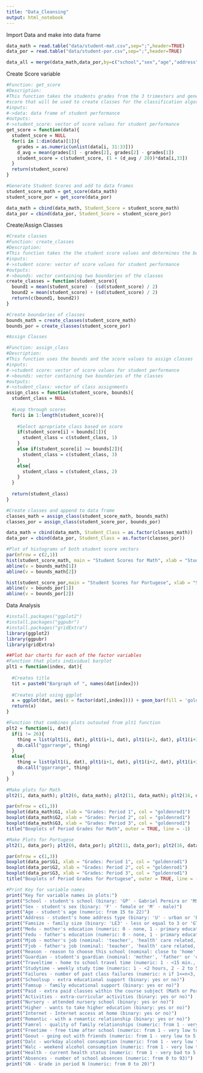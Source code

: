 ```yaml
---
title: "Data_Cleansing"
output: html_notebook
---
```

Import Data and make into data frame
```r
data_math = read.table("data/student-mat.csv",sep=";",header=TRUE)
data_por = read.table("data/student-por.csv",sep=";",header=TRUE)

data_all = merge(data_math,data_por,by=c("school","sex","age","address","famsize","Pstatus","Medu","Fedu","Mjob","Fjob","reason","nursery","internet"))
```

Create Score variable
```r
#Function: get_score
#Description:
#This function takes the students grades from the 3 trimesters and generates a 
#score that will be used to create classes for the classification algorithms
#inputs:
#->data: data frame of student performance
#outputs:
#->student_score: vector of score values for student performance
get_score = function(data){
  student_score = NULL
  for(i in 1:dim(data)[1]){
    grades = as.numeric(unlist(data[i, 31:33]))
    d_avg = mean(grades[3] - grades[2], grades[2] - grades[1])
    student_score = c(student_score, (1 + (d_avg / 20))*data[i,33])
  }
  return(student_score)
}

#Generate Student Scores and add to data frames
student_score_math = get_score(data_math)
student_score_por = get_score(data_por)

data_math = cbind(data_math, Student_Score = student_score_math)
data_por = cbind(data_por, Student_Score = student_score_por)

```

Create/Assign Classes
```r
#Create classes
#Function: create_classes
#Description:
#This function takes the the student score values and determines the boundaries of each class
#inputs:
#->student score: vector of score values for student performance
#outputs:
#->bounds: vector containing two boundaries of the classes
create_classes = function(student_score){
  bound1 = mean(student_score) - (sd(student_score) / 2)
  bound2 = mean(student_score) + (sd(student_score) / 2)
  return(c(bound1, bound2))
}

#Create boundaries of classes
bounds_math = create_classes(student_score_math)
bounds_por = create_classes(student_score_por)

#Assign Classes

#Function: assign_class
#Description:
#This function uses the bounds and the score values to assign classes
#inputs:
#->student score: vector of score values for student performance
#->bounds: vector containing two boundaries of the classes
#outputs:
#->student_class: vector of class assignments
assign_class = function(student_score, bounds){
  student_class = NULL
  
  #Loop through scores
  for(i in 1:length(student_score)){
    
    #Select apropriate class based on score
    if(student_score[i] < bounds[1]){
      student_class = c(student_class, 1)
    }
    else if(student_score[i] >= bounds[2]){
      student_class = c(student_class, 3)
    }
    else{
      student_class = c(student_class, 2)
    }
  }
  
  return(student_class)
}

#Create classes and append to data frame
classes_math = assign_class(student_score_math, bounds_math)
classes_por = assign_class(student_score_por, bounds_por)

data_math = cbind(data_math, Student_Class = as.factor(classes_math))
data_por = cbind(data_por, Student_Class = as.factor(classes_por))

#Plot of histograms of both student score vectors
par(mfrow = c(2,1))
hist(student_score_math, main = "Student Scores for Math", xlab = "Student Score", col = "goldenrod1")
abline(v = bounds_math[1])
abline(v = bounds_math[2])

hist(student_score_por,main = "Student Scores for Portugese", xlab = "Student Score", col = "goldenrod1")
abline(v = bounds_por[1])
abline(v = bounds_por[2])

```
Data Analysis
```r
#install.packages("ggplot2")
#install.packages("ggpubr")
#install.packages("gridExtra")
library(ggplot2)
library(ggpubr)
library(gridExtra)

##Plot bar charts for each of the factor variables
#Function that plots individual barplot
plt1 = function(index, dat){
  
  #Creates title
  tit = paste0("Bargraph of ", names(dat[index]))
  
  #Creates plot using ggplot
  x = ggplot(dat, aes(x = factor(dat[,index]))) + geom_bar(fill = 'goldenrod1') + ggtitle(tit) + xlab(names(dat[index]))
  return(x)
}

#Function that combines plots outouted from plt1 function
plt2 = function(i, dat){
  if(i != 26){
    thing = list(plt1(i, dat), plt1(i+1, dat), plt1(i+2, dat), plt1(i+3, dat), plt1(i+4, dat))
    do.call("ggarrange", thing)
  }
  else{
    thing = list(plt1(i, dat), plt1(i+1, dat), plt1(i+2, dat), plt1(i+3, dat))
    do.call("ggarrange", thing)
  }
}

#Make plots for Math
plt2(1, data_math); plt2(6, data_math); plt2(11, data_math); plt2(16, data_math); plt2(21, data_math); plt2(26, data_math)

par(mfrow = c(1,3))
boxplot(data_math$G1, xlab = "Grades: Period 1", col = "goldenrod1")
boxplot(data_math$G2, xlab = "Grades: Period 2", col = "goldenrod1")
boxplot(data_math$G3, xlab = "Grades: Period 3", col = "goldenrod1")
title("Boxplots of Period Grades for Math", outer = TRUE, line = -1)

#Make Plots for Portugese
plt2(1, data_por); plt2(6, data_por); plt2(11, data_por); plt2(16, data_por); plt2(21, data_por); plt2(26, data_por)

par(mfrow = c(1,3))
boxplot(data_por$G1, xlab = "Grades: Period 1", col = "goldenrod1")
boxplot(data_por$G2, xlab = "Grades: Period 2", col = "goldenrod1")
boxplot(data_por$G3, xlab = "Grades: Period 3", col = "goldenrod1")
title("Boxplots of Period Grades for Portugese", outer = TRUE, line = -1)

#Print Key for variable names
print("Key for variable names in plots:")
print("School - student's school (binary: 'GP' - Gabriel Pereira or 'MS' - Mousinho da Silveira)")
print("Sex - student's sex (binary: 'F' - female or 'M' - male)")
print("Age - student's age (numeric: from 15 to 22)")
print("Address - student's home address type (binary: 'U' - urban or 'R' - rural)")
print("Famsize - family size (binary: 'LE3' - less or equal to 3 or 'GT3' - greater than 3)")
print("Medu - mother's education (numeric: 0 - none, 1 - primary education (4th grade), 2 - 5th to 9th grade, 3  - secondary education or 4 - higher education)")
print("Fedu - father's education (numeric: 0 - none, 1 - primary education (4th grade), 2 - 5th to 9th grade, 3  - secondary education or 4 - higher education)")
print("Mjob - mother's job (nominal: 'teacher', 'health' care related, civil 'services' (e.g. administrative or police), 'at_home' or 'other')")
print("Fjob - father's job (nominal: 'teacher', 'health' care related, civil 'services' (e.g. administrative or police), 'at_home' or 'other')")
print("Reason - reason to choose this school (nominal: close to 'home', school 'reputation', 'course' preference or 'other')")
print("Guardian - student's guardian (nominal: 'mother', 'father' or 'other')")
print("Traveltime - home to school travel time (numeric: 1 - <15 min., 2 - 15 to 30 min., 3 - 30 min. to 1 hour, or 4 - >1 hour)")
print("Studytime - weekly study time (numeric: 1 - <2 hours, 2 - 2 to 5 hours, 3 - 5 to 10 hours, or 4 - >10 hours)")
print("Failures - number of past class failures (numeric: n if 1<=n<3, else 4)")
print("Schoolsup - extra educational support (binary: yes or no)")
print("Famsup - family educational support (binary: yes or no)")
print("Paid - extra paid classes within the course subject (Math or Portuguese) (binary: yes or no)")
print("Activities - extra-curricular activities (binary: yes or no)")
print("Nursery - attended nursery school (binary: yes or no)")
print("Higher - wants to take higher education (binary: yes or no)")
print("Internet - Internet access at home (binary: yes or no)")
print("Romantic - with a romantic relationship (binary: yes or no)")
print("Famrel - quality of family relationships (numeric: from 1 - very bad to 5 - excellent)")
print("Freetime - free time after school (numeric: from 1 - very low to 5 - very high)")
print("Goout - going out with friends (numeric: from 1 - very low to 5 - very high)")
print("Dalc - workday alcohol consumption (numeric: from 1 - very low to 5 - very high)")
print("Walc - weekend alcohol consumption (numeric: from 1 - very low to 5 - very high)")
print("Health - current health status (numeric: from 1 - very bad to 5 - very good)")
print("Absences - number of school absences (numeric: from 0 to 93)")
print("GN - Grade in period N (numeric: from 0 to 20)")

```
